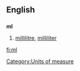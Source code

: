 ==English==
==={{abbreviation}}===
'''ml'''
# [[millilitre]], [[milliliter]]

[[Category:Units of measure]]

[[fi:ml]]